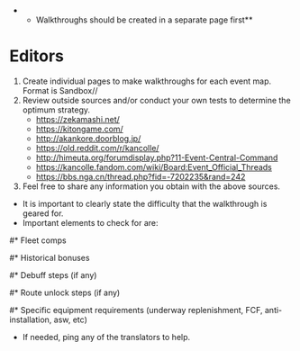 **Walkthroughs should be created in a separate page first**

=Editors=

# Create individual pages to make walkthroughs for each event map. Format is Sandbox/<event>/<map>
# Review outside sources and/or conduct your own tests to determine the optimum strategy.
#* https://zekamashi.net/  
#* https://kitongame.com/
#* http://akankore.doorblog.jp/
#* https://old.reddit.com/r/kancolle/
#* http://himeuta.org/forumdisplay.php?11-Event-Central-Command
#* https://kancolle.fandom.com/wiki/Board:Event_Official_Threads
#* https://bbs.nga.cn/thread.php?fid=-7202235&rand=242
# Feel free to share any information you obtain with the above sources.

* It is important to clearly state the difficulty that the walkthrough is geared for.
* Important elements to check for are:
#* Fleet comps
#* Historical bonuses
#* Debuff steps (if any)
#* Route unlock steps (if any)
#* Specific equipment requirements (underway replenishment, FCF, anti-installation, asw, etc)
* If needed, ping any of the translators to help.

{{Docs}}